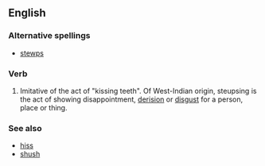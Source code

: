 ==English==

===Alternative spellings===
* [[stewps]]

===Verb===
{{en-verb|steupses|steupsing|steupsed}}

# {{dialect|onomatopoeia}} Imitative of the act of "kissing teeth".  Of West-Indian origin, steupsing is the act of showing disappointment, [[derision]] or [[disgust]] for a person, place or thing.

===See also===
* [[hiss]]
* [[shush]]